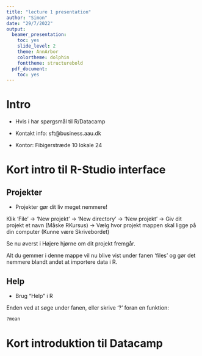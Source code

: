 ```yaml
---
title: "lecture 1 presentation"
author: "Simon"
date: "29/7/2022"
output:
  beamer_presentation:
    toc: yes
    slide_level: 2
    theme: AnnArbor
    colortheme: dolphin
    fonttheme: structurebold
  pdf_document:
    toc: yes
---
```


# Intro

- Hvis i har spørgsmål til R/Datacamp

- Kontakt info: sft@business.aau.dk

- Kontor: Fibigerstræde 10 lokale 24


# Kort intro til R-Studio interface

## Projekter

- Projekter gør dit liv meget nemmere! 

Klik 'File' $\rightarrow$ 'New projekt' $\rightarrow$ 'New directory' $\rightarrow$ 'New projekt' $\rightarrow$ Giv dit projekt et navn (Måske RKursus) $\rightarrow$ Vælg hvor projekt mappen skal ligge på din computer (Kunne være Skrivebordet)

Se nu øverst i Højere hjørne om dit projekt fremgår. 

Alt du gemmer i denne mappe vil nu blive vist under fanen 'files' og gør det nemmere blandt andet at importere data i R. 

## Help

- Brug "Help" i R

Enden ved at søge under fanen, eller skrive '?' foran en funktion:

```r
?mean
```


# Kort introduktion til Datacamp 


